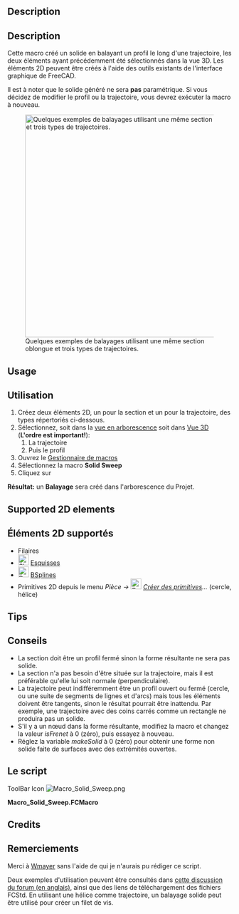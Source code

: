<languages/>

{{Macro/fr
|Name=Solid Sweep
|Icon=Macro_Solid_Sweep.png
|Description=Créé un solide en balayant un profil le long d'une trajectoire.
|Author=Normandc
|Version=1.0
|Date=2011-12-03
|FCVersion=Toutes
|Download=[https://wiki.freecad.org/images/6/6d/Macro_Solid_Sweep.png Icône de la barre d'outils]
}}

<div lang="en" dir="ltr" class="mw-content-ltr">
==Description==
</div>

<div class="mw-translate-fuzzy">
==Description==
Cette macro créé un solide en balayant un profil le long d'une trajectoire, les deux éléments ayant précédemment été sélectionnés dans la vue 3D. Les éléments 2D peuvent être créés à l'aide des outils existants de l'interface graphique de FreeCAD.
</div>

Il est à noter que le solide généré ne sera '''pas''' paramétrique. Si vous décidez de modifier le profil ou la trajectoire, vous devrez exécuter la macro à nouveau.

[[File:Solid_sweep.png‎|500px|Quelques exemples de balayages utilisant une même section oblongue et trois types de trajectoires.]]

<div lang="en" dir="ltr" class="mw-content-ltr">
== Usage ==
</div>

<div class="mw-translate-fuzzy">
== Utilisation ==

# Créez deux éléments 2D, un pour la section et un pour la trajectoire, des types répertoriés ci-dessous.
# Sélectionnez, soit dans la [[Tree view/fr|vue en arborescence]] soit dans [[3D view/fr|Vue 3D]] ('''L'ordre est important!'''):
## La trajectoire
## Puis le profil
# Ouvrez le [[Macros/fr|Gestionnaire de macros]]
# Sélectionnez la macro '''Solid Sweep'''
# Cliquez sur {{Button|Execute}}
'''Résultat:''' un '''Balayage''' sera créé dans l'arborescence du Projet.
</div>

<div lang="en" dir="ltr" class="mw-content-ltr">
== Supported 2D elements ==
</div>

<div class="mw-translate-fuzzy">
== Éléments 2D supportés ==
* Filaires
* [[Image:Sketcher_NewSketch.svg|24px]] [[Sketcher_Workbench/fr|Esquisses]]
* [[Image:Draft_BSpline.svg|24px]] [[Draft_BSpline/fr|BSplines]]
* Primitives 2D depuis le menu ''Pièce → [[Image:Part_Primitives.svg|24px]] [[Part_Primitives/fr|Créer des primitives]]...'' (cercle, hélice)
</div>

<div lang="en" dir="ltr" class="mw-content-ltr">
== Tips ==
</div>

<div class="mw-translate-fuzzy">
== Conseils ==

* La section doit être un profil fermé sinon la forme résultante ne sera pas solide.
* La section n'a pas besoin d'être située sur la trajectoire, mais il est préférable qu'elle lui soit normale (perpendiculaire).
* La trajectoire peut indifféremment être un profil ouvert ou fermé (cercle, ou une suite de segments de lignes et d'arcs) mais tous les éléments doivent être tangents, sinon le résultat pourrait être inattendu. Par exemple, une trajectoire avec des coins carrés comme un rectangle ne produira pas un solide.
* S'il y a un nœud dans la forme résultante, modifiez la macro et changez la valeur ''isFrenet'' à 0 (zéro), puis essayez à nouveau.
* Réglez la variable ''makeSolid'' à 0 (zéro) pour obtenir une forme non solide faite de surfaces avec des extrémités ouvertes.
</div>

<span id="Script"></span>
== Le script ==

<div lang="en" dir="ltr" class="mw-content-ltr">
ToolBar Icon [[Image:Macro_Solid_Sweep.png]]
</div>

'''Macro_Solid_Sweep.FCMacro'''

{{MacroCode|code=
import Part, FreeCAD, math, PartGui, FreeCADGui
from FreeCAD import Base

# get the selected objects, with first selection for the trajectory and second for the section
s = FreeCADGui.Selection.getSelection()
try:
     shape1=s[0].Shape
     shape2=s[1].Shape
except:
     print "Wrong selection"

traj = Part.Wire([shape1])
section = Part.Wire([shape2])

# create Part objec in the current document
myObject=App.ActiveDocument.addObject("Part::Feature","Sweep")

# variable makeSolid = 1 to create solid, 0 to create surfaces
makeSolid = True #1
isFrenet = True #1

# create a 3D shape and assigh it to the current document
Sweep = Part.Wire(traj).makePipeShell([section],makeSolid,isFrenet)
myObject.Shape = Sweep

}}

<div lang="en" dir="ltr" class="mw-content-ltr">
== Credits ==
</div>

<div class="mw-translate-fuzzy">
== Remerciements ==

Merci à [[User:Wmayer|Wmayer]] sans l'aide de qui je n'aurais pu rédiger ce script.
</div>

Deux exemples d'utilisation peuvent être consultés dans [https://forum.freecad.org/viewtopic.php?f=8&t=1222&start=50#p11120 cette discussion du forum (en anglais)], ainsi que des liens de téléchargement des fichiers FCStd. En utilisant une hélice comme trajectoire, un balayage solide peut être utilisé pour créer un filet de vis.